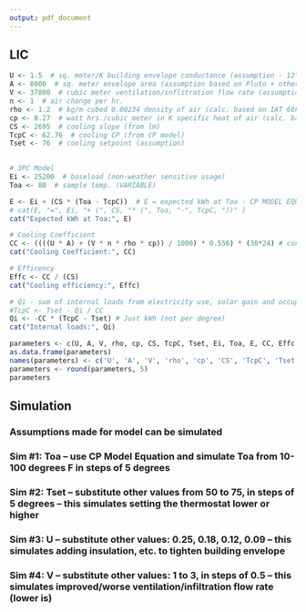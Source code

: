 ```yaml
---
output: pdf_document
---
```

## LIC

```r
U <- 1.5  # sq. meter/K building envelope conductance (assumption - 12" brick)  SI
A <- 8000  # sq. meter envelope area (assumption based on Pluto + other NYC DCAS data)  SI
V <- 37800  # cubic meter ventilation/inflitration flow rate (assumption) (1-3, step 0.5)  SI
n <- 1  # air change per hr.
rho <- 1.2  # kg/m cubed 0.00234 density of air (calc. based on IAT 68F)  SI
cp <- 0.27  # watt hrs./cubic meter in K specific heat of air (calc. based on IAT 68F)  SI
CS <- 2695  # cooling slope (from lm)
TcpC <- 62.76  # cooling CP (from CP model)
Tset <- 76  # cooling setpoint (assumption)
  

# 3PC Model
Ei <- 25200  # baseload (non-weather sensitive usage)
Toa <- 80  # sample temp. (VARIABLE)

E <- Ei + (CS * (Toa - TcpC))  # E = expected kWh at Toa - CP MODEL EQUATION
# cat(E, "=", Ei, "+ (", CS, "* (", Toa, "-", TcpC, "))" )
cat("Expected kWh at Toa:", E)

# Cooling Coefficient
CC <- ((((U * A) + (V * n * rho * cp)) / 1000) * 0.556) * (30*24) # convert from watts to kw, = kwh per F (multiply by 0.556)
cat("Cooling Coefficient:", CC)

# Efficency
Effc <- CC / (CS)
cat("Cooling efficiency:", Effc)

# Qi - sum of internal loads from electricity use, solar gain and occupants
#TcpC <- Tset - Qi / CC
Qi <- -CC * (TcpC - Tset) # Just kWh (not per degree)
cat("Internal loads:", Qi)
```

```r

parameters <- c(U, A, V, rho, cp, CS, TcpC, Tset, Ei, Toa, E, CC, Effc, Qi)
as.data.frame(parameters)
names(parameters) <- c('U', 'A', 'V', 'rho', 'cp', 'CS', 'TcpC', 'Tset', 'Ei', 'Toa', 'E', 'CC', 'Effc', 'Qi')
parameters <- round(parameters, 5)
parameters

```

## Simulation 
### Assumptions made for model can be simulated
### Sim #1: Toa -- use CP Model Equation and simulate Toa from 10-100 degrees F in steps of 5 degrees
### Sim #2: Tset -- substitute other values from 50 to 75, in steps of 5 degrees -- this simulates setting the thermostat lower or higher
### Sim #3: U -- substitute other values: 0.25, 0.18, 0.12, 0.09 -- this simulates adding insulation, etc. to tighten building envelope
### Sim #4: V -- substitute other values: 1 to 3, in steps of 0.5 -- this simulates improved/worse ventilation/infiltration flow rate (lower is)